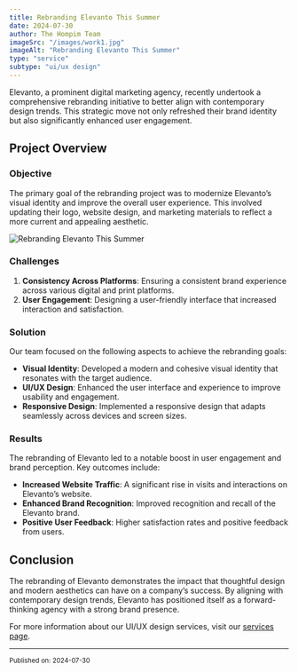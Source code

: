 ```yaml
---
title: Rebranding Elevanto This Summer
date: 2024-07-30
author: The Hompim Team
imageSrc: "/images/work1.jpg"
imageAlt: "Rebranding Elevanto This Summer"
type: "service"
subtype: "ui/ux design"
---
```


Elevanto, a prominent digital marketing agency, recently undertook a comprehensive rebranding initiative to better align with contemporary design trends. This strategic move not only refreshed their brand identity but also significantly enhanced user engagement.

## Project Overview

### **Objective**

The primary goal of the rebranding project was to modernize Elevanto’s visual identity and improve the overall user experience. This involved updating their logo, website design, and marketing materials to reflect a more current and appealing aesthetic.

![Rebranding Elevanto This Summer](/images/work1.jpg)

### **Challenges**

1. **Consistency Across Platforms**: Ensuring a consistent brand experience across various digital and print platforms.
2. **User Engagement**: Designing a user-friendly interface that increased interaction and satisfaction.

### **Solution**

Our team focused on the following aspects to achieve the rebranding goals:

-   **Visual Identity**: Developed a modern and cohesive visual identity that resonates with the target audience.
-   **UI/UX Design**: Enhanced the user interface and experience to improve usability and engagement.
-   **Responsive Design**: Implemented a responsive design that adapts seamlessly across devices and screen sizes.

### **Results**

The rebranding of Elevanto led to a notable boost in user engagement and brand perception. Key outcomes include:

-   **Increased Website Traffic**: A significant rise in visits and interactions on Elevanto’s website.
-   **Enhanced Brand Recognition**: Improved recognition and recall of the Elevanto brand.
-   **Positive User Feedback**: Higher satisfaction rates and positive feedback from users.

## Conclusion

The rebranding of Elevanto demonstrates the impact that thoughtful design and modern aesthetics can have on a company’s success. By aligning with contemporary design trends, Elevanto has positioned itself as a forward-thinking agency with a strong brand presence.

For more information about our UI/UX design services, visit our [services page](#).

---

<small>Published on: 2024-07-30</small>
